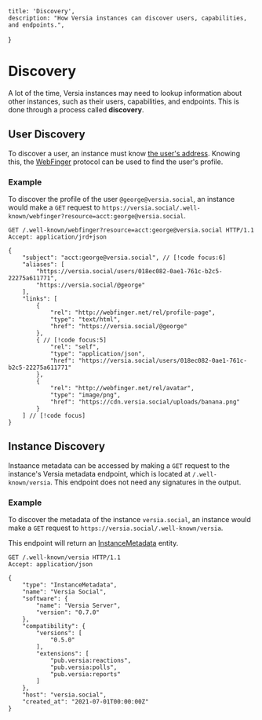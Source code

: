     title: 'Discovery',
    description: "How Versia instances can discover users, capabilities, and endpoints.",
}

# Discovery

A lot of the time, Versia instances may need to lookup information about other instances, such as their users, capabilities, and endpoints. This is done through a process called **discovery**.

## User Discovery

To discover a user, an instance must know [the user's address](/entities/user#addresses). Knowing this, the [WebFinger](https://tools.ietf.org/html/rfc7033) protocol can be used to find the user's profile.

### Example

To discover the profile of the user `@george@versia.social`, an instance would make a `GET` request to `https://versia.social/.well-known/webfinger?resource=acct:george@versia.social`.

```http {{ 'title': 'Example Request' }}
GET /.well-known/webfinger?resource=acct:george@versia.social HTTP/1.1
Accept: application/jrd+json
```

```jsonc {{ 'title': 'Example Response' }}
{
    "subject": "acct:george@versia.social", // [!code focus:6]
    "aliases": [
        "https://versia.social/users/018ec082-0ae1-761c-b2c5-22275a611771",
        "https://versia.social/@george"
    ],
    "links": [
        {
            "rel": "http://webfinger.net/rel/profile-page",
            "type": "text/html",
            "href": "https://versia.social/@george"
        },
        { // [!code focus:5]
            "rel": "self",
            "type": "application/json",
            "href": "https://versia.social/users/018ec082-0ae1-761c-b2c5-22275a611771"
        },
        {
            "rel": "http://webfinger.net/rel/avatar",
            "type": "image/png",
            "href": "https://cdn.versia.social/uploads/banana.png"
        }
    ] // [!code focus]
}
```

## Instance Discovery

Instaance metadata can be accessed by making a `GET` request to the instance's Versia metadata endpoint, which is located at `/.well-known/versia`. This endpoint does not need any signatures in the output.

### Example

To discover the metadata of the instance `versia.social`, an instance would make a `GET` request to `https://versia.social/.well-known/versia`.

This endpoint will return an [InstanceMetadata](/entities/instance-metadata) entity.

```http {{ 'title': 'Example Request' }}
GET /.well-known/versia HTTP/1.1
Accept: application/json
```
    
```jsonc {{ 'title': 'Example Response' }}
{
    "type": "InstanceMetadata",
    "name": "Versia Social",
    "software": {
        "name": "Versia Server",
        "version": "0.7.0"
    },
    "compatibility": {
        "versions": [
            "0.5.0"
        ],
        "extensions": [
            "pub.versia:reactions",
            "pub.versia:polls",
            "pub.versia:reports"
        ]
    },
    "host": "versia.social",
    "created_at": "2021-07-01T00:00:00Z"
}
```